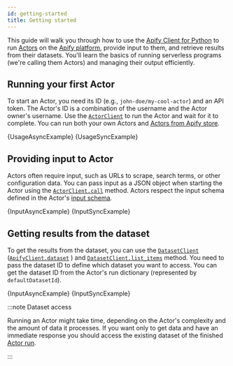 ```yaml
---
id: getting-started
title: Getting started
---
```




This guide will walk you through how to use the [Apify Client for Python](https://github.com/apify/apify-client-python) to run [Actors](https://apify.com/actors) on the [Apify platform](https://docs.apify.com/platform), provide input to them, and retrieve results from their datasets. You'll learn the basics of running serverless programs (we're calling them Actors) and managing their output efficiently.

## Running your first Actor

To start an Actor, you need its ID (e.g., `john-doe/my-cool-actor`) and an API token. The Actor's ID is a combination of the username and the Actor owner's username. Use the [`ActorClient`](/reference/class/ActorClient) to run the Actor and wait for it to complete. You can run both your own Actors and [Actors from Apify store](https://docs.apify.com/platform/actors/running/actors-in-store).

<Tabs>
    <TabItem value="AsyncExample" label="Async client" default>
        <CodeBlock className="language-python">
            {UsageAsyncExample}
        </CodeBlock>
    </TabItem>
    <TabItem value="SyncExample" label="Sync client">
        <CodeBlock className="language-python">
            {UsageSyncExample}
        </CodeBlock>
    </TabItem>
</Tabs>

## Providing input to Actor

Actors often require input, such as URLs to scrape, search terms, or other configuration data. You can pass input as a JSON object when starting the Actor using the [`ActorClient.call`](/reference/class/ActorClient#call) method. Actors respect the input schema defined in the Actor's [input schema](https://docs.apify.com/platform/actors/development/actor-definition/input-schema).

<Tabs>
    <TabItem value="AsyncExample" label="Async client" default>
        <CodeBlock className="language-python">
            {InputAsyncExample}
        </CodeBlock>
    </TabItem>
    <TabItem value="SyncExample" label="Sync client">
        <CodeBlock className="language-python">
            {InputSyncExample}
        </CodeBlock>
    </TabItem>
</Tabs>

## Getting results from the dataset

To get the results from the dataset, you can use the [`DatasetClient`](/reference/class/DatasetClient) ([`ApifyClient.dataset`](/reference/class/ApifyClient#dataset) ) and [`DatasetClient.list_items`](/reference/class/DatasetClient#list_items) method. You need to pass the dataset ID to define which dataset you want to access. You can get the dataset ID from the Actor's run dictionary (represented by `defaultDatasetId`).

<Tabs>
    <TabItem value="AsyncExample" label="Async client" default>
        <CodeBlock className="language-python">
            {InputAsyncExample}
        </CodeBlock>
    </TabItem>
    <TabItem value="SyncExample" label="Sync client">
        <CodeBlock className="language-python">
            {InputSyncExample}
        </CodeBlock>
    </TabItem>
</Tabs>

:::note Dataset access

Running an Actor might take time, depending on the Actor's complexity and the amount of data it processes. If you want only to get data and have an immediate response you should access the existing dataset of the finished [Actor run](https://docs.apify.com/platform/actors/running/runs-and-builds#runs).

:::
